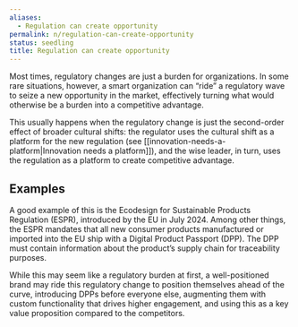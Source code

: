```yaml
---
aliases:
  - Regulation can create opportunity
permalink: n/regulation-can-create-opportunity
status: seedling
title: Regulation can create opportunity
---
```

Most times, regulatory changes are just a burden for organizations. In some rare situations, however, a smart organization can “ride” a regulatory wave to seize a new opportunity in the market, effectively turning what would otherwise be a burden into a competitive advantage.

This usually happens when the regulatory change is just the second-order effect of broader cultural shifts: the regulator uses the cultural shift as a platform for the new regulation (see [[innovation-needs-a-platform|Innovation needs a platform]]), and the wise leader, in turn, uses the regulation as a platform to create competitive advantage.

## Examples

A good example of this is the Ecodesign for Sustainable Products Regulation (ESPR), introduced by the EU in July 2024. Among other things, the ESPR mandates that all new consumer products manufactured or imported into the EU ship with a Digital Product Passport (DPP). The DPP must contain information about the product’s supply chain for traceability purposes.

While this may seem like a regulatory burden at first, a well-positioned brand may ride this regulatory change to position themselves ahead of the curve, introducing DPPs before everyone else, augmenting them with custom functionality that drives higher engagement, and using this as a key value proposition compared to the competitors.
